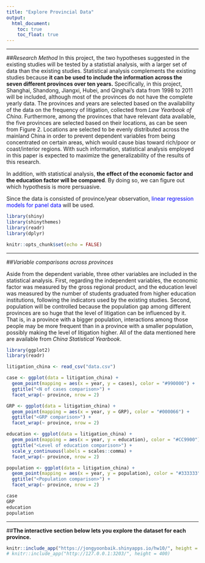 ```yaml
---
title: "Explore Provincial Data"
output:
  html_document:
    toc: true
    toc_float: true
---
```


***

##*Research Method*
In this project, the two hypotheses suggested in the existing studies will be tested by a statistial analysis, with a larger set of data than the existing studies. Statistical analysis complements the existing studies because **it can be used to include the information across the seven different provinces over ten years.** Specifically, in this project, Shanghai, Shandong, Jiangxi, Hubei, and Qinghai's data from 1998 to 2011 will be included, although most of the provinces do not have the complete yearly data. The provinces and years are selected based on the availability of the data on the frequency of litigation, collected from *Law Yearbook of China*. Furthermore, among the provinces that have relevant data available, the five provinces are selected based on their locations, as can be seen from Figure 2. Locations are selected to be evenly distributed across the mainland China in order to prevent dependent variables from being concentrated on certain areas, which would cause bias toward rich/poor or coast/interior regions. With such information, statistical analysis employed in this paper is expected to maximize the generalizability of the results of this research.

In addition, with statistical analysis, **the effect of the economic factor and the education factor will be compared**. By doing so, we can figure out which hypothesis is more persuasive.

Since the data is consisted of province/year observation, <span style="color:blue">linear regression models for panel data</span> will be used.

```r
library(shiny)
library(shinythemes)
library(readr)
library(dplyr)

knitr::opts_chunk$set(echo = FALSE)
```

***

##*Variable comparisons across provinces*

Aside from the dependent variable, three other variables are included in the statistical analysis. First, regarding the independent variables, the economic factor was measured by the gross regional product, and the education level was measured by the number of students graduated from higher education institutions, following the indicators used by the existing studies. 
Second, population will be controlled because the population gap among different provinces are so huge that the level of litigation can be influenced by it. That is, in a province with a bigger population, interactions among those people may be more frequent than in a province with a smaller population, possibly making the level of litigation higher. All of the data mentioned here are available from *China Statistical Yearbook*.

```r
library(ggplot2)
library(readr)

litigation_china <- read_csv("data.csv")

case <- ggplot(data = litigation_china) +
  geom_point(mapping = aes(x = year, y = cases), color = "#990000") +
  ggtitle("<N of cases comparison>") +
  facet_wrap(~ province, nrow = 2)

GRP <- ggplot(data = litigation_china) +
  geom_point(mapping = aes(x = year, y = GRP), color = "#000066") +
  ggtitle("<GRP comparison>") +
  facet_wrap(~ province, nrow = 2)

education <- ggplot(data = litigation_china) +
  geom_point(mapping = aes(x = year, y = education), color = "#CC9900") +
  ggtitle("<Level of education comparison>") +
  scale_y_continuous(labels = scales::comma) +
  facet_wrap(~ province, nrow = 2)

population <- ggplot(data = litigation_china) +
  geom_point(mapping = aes(x = year, y = population), color = "#333333") +
  ggtitle("<Population comparison>") +
  facet_wrap(~ province, nrow = 2)

```

```r
case
GRP
education
population
```

***

##**The interactive section below lets you explore the dataset for each province.**

```r
knitr::include_app("https://jongyoonbaik.shinyapps.io/hw10/", height = 700)
# knitr::include_app("http://127.0.0.1:3203/", height = 400)
```
